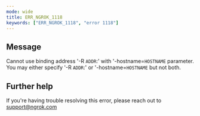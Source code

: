 ```yaml
---
mode: wide
title: ERR_NGROK_1118
keywords: ["ERR_NGROK_1118", "error 1118"]
---
```


## Message

Cannot use binding address '-R `ADDR`:' with '-hostname=`HOSTNAME` parameter.
You may either specify '-R `ADDR`:' or '-hostname=`HOSTNAME` but not both.

## Further help

If you're having trouble resolving this error, please reach out to [support@ngrok.com](mailto:support@ngrok.com?subject=Help%20with%20ERR_NGROK_1118)
